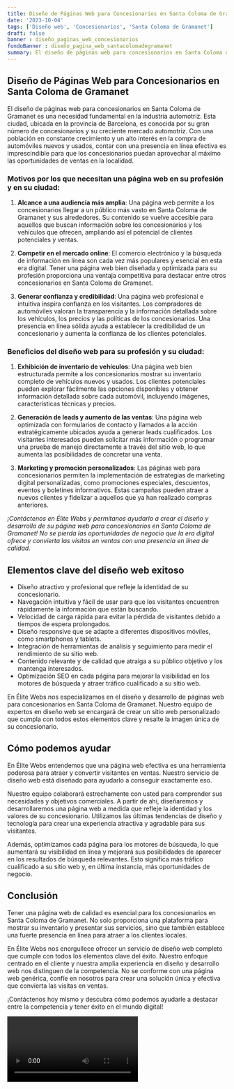 ```yaml
---
title: Diseño de Páginas Web para Concesionarios en Santa Coloma de Gramanet
date: '2023-10-04'
tags: ['Diseño web', 'Concesionarios', 'Santa Coloma de Gramanet']
draft: false
banner : diseño_paginas_web_concesionarios
fondoBanner : diseño_pagina_web_santacolomadegramanet
summary: El diseño de páginas web para concesionarios en Santa Coloma de Gramanet es una necesidad fundamental en la industria automotriz. Esta ciudad, ubicada en la provincia de Barcelona, ​​es conocida por su gran número de concesionarios y su creciente mercado automotriz. Con una población en constante crecimiento y un alto interés en la compra de automóviles nuevos y usados, contar con una presencia en línea efectiva es imprescindible para que los concesionarios puedan aprovechar al máximo las oportunidades de ventas en la localidad.
---
```


## Diseño de Páginas Web para Concesionarios en Santa Coloma de Gramanet

El diseño de páginas web para concesionarios en Santa Coloma de Gramanet es una necesidad fundamental en la industria automotriz. Esta ciudad, ubicada en la provincia de Barcelona, ​​es conocida por su gran número de concesionarios y su creciente mercado automotriz. Con una población en constante crecimiento y un alto interés en la compra de automóviles nuevos y usados, contar con una presencia en línea efectiva es imprescindible para que los concesionarios puedan aprovechar al máximo las oportunidades de ventas en la localidad.

### Motivos por los que necesitan una página web en su profesión y en su ciudad:

1. **Alcance a una audiencia más amplia**: Una página web permite a los concesionarios llegar a un público más vasto en Santa Coloma de Gramanet y sus alrededores. Su contenido se vuelve accesible para aquellos que buscan información sobre los concesionarios y los vehículos que ofrecen, ampliando así el potencial de clientes potenciales y ventas.

2. **Competir en el mercado online**: El comercio electrónico y la búsqueda de información en línea son cada vez más populares y esencial en esta era digital. Tener una página web bien diseñada y optimizada para su profesión proporciona una ventaja competitiva para destacar entre otros concesionarios en Santa Coloma de Gramanet.

3. **Generar confianza y credibilidad**: Una página web profesional e intuitiva inspira confianza en los visitantes. Los compradores de automóviles valoran la transparencia y la información detallada sobre los vehículos, los precios y las políticas de los concesionarios. Una presencia en línea sólida ayuda a establecer la credibilidad de un concesionario y aumenta la confianza de los clientes potenciales.

### Beneficios del diseño web para su profesión y su ciudad:

1. **Exhibición de inventario de vehículos**: Una página web bien estructurada permite a los concesionarios mostrar su inventario completo de vehículos nuevos y usados. Los clientes potenciales pueden explorar fácilmente las opciones disponibles y obtener información detallada sobre cada automóvil, incluyendo imágenes, características técnicas y precios.

2. **Generación de leads y aumento de las ventas**: Una página web optimizada con formularios de contacto y llamados a la acción estratégicamente ubicados ayuda a generar leads cualificados. Los visitantes interesados pueden solicitar más información o programar una prueba de manejo directamente a través del sitio web, lo que aumenta las posibilidades de concretar una venta.

3. **Marketing y promoción personalizados**: Las páginas web para concesionarios permiten la implementación de estrategias de marketing digital personalizadas, como promociones especiales, descuentos, eventos y boletines informativos. Estas campañas pueden atraer a nuevos clientes y fidelizar a aquellos que ya han realizado compras anteriores.

*¡Contáctenos en Élite Webs y permítanos ayudarlo a crear el diseño y desarrollo de su página web para concesionarios en Santa Coloma de Gramanet! No se pierda las oportunidades de negocio que la era digital ofrece y convierta las visitas en ventas con una presencia en línea de calidad.*

<GifSeo />

<Cta />

## Elementos clave del diseño web exitoso

- Diseño atractivo y profesional que refleje la identidad de su concesionario.
- Navegación intuitiva y fácil de usar para que los visitantes encuentren rápidamente la información que están buscando.
- Velocidad de carga rápida para evitar la pérdida de visitantes debido a tiempos de espera prolongados.
- Diseño responsive que se adapte a diferentes dispositivos móviles, como smartphones y tablets.
- Integración de herramientas de análisis y seguimiento para medir el rendimiento de su sitio web.
- Contenido relevante y de calidad que atraiga a su público objetivo y los mantenga interesados.
- Optimización SEO en cada página para mejorar la visibilidad en los motores de búsqueda y atraer tráfico cualificado a su sitio web.

En Élite Webs nos especializamos en el diseño y desarrollo de páginas web para concesionarios en Santa Coloma de Gramanet. Nuestro equipo de expertos en diseño web se encargará de crear un sitio web personalizado que cumpla con todos estos elementos clave y resalte la imagen única de su concesionario.

## Cómo podemos ayudar

En Élite Webs entendemos que una página web efectiva es una herramienta poderosa para atraer y convertir visitantes en ventas. Nuestro servicio de diseño web está diseñado para ayudarlo a conseguir exactamente eso.

Nuestro equipo colaborará estrechamente con usted para comprender sus necesidades y objetivos comerciales. A partir de ahí, diseñaremos y desarrollaremos una página web a medida que refleje la identidad y los valores de su concesionario. Utilizamos las últimas tendencias de diseño y tecnología para crear una experiencia atractiva y agradable para sus visitantes.

Además, optimizamos cada página para los motores de búsqueda, lo que aumentará su visibilidad en línea y mejorará sus posibilidades de aparecer en los resultados de búsqueda relevantes. Esto significa más tráfico cualificado a su sitio web y, en última instancia, más oportunidades de negocio.

## Conclusión

Tener una página web de calidad es esencial para los concesionarios en Santa Coloma de Gramanet. No solo proporciona una plataforma para mostrar su inventario y presentar sus servicios, sino que también establece una fuerte presencia en línea para atraer a los clientes locales.

En Élite Webs nos enorgullece ofrecer un servicio de diseño web completo que cumple con todos los elementos clave del éxito. Nuestro enfoque centrado en el cliente y nuestra amplia experiencia en diseño y desarrollo web nos distinguen de la competencia. No se conforme con una página web genérica, confíe en nosotros para crear una solución única y efectiva que convierta las visitas en ventas.

¡Contáctenos hoy mismo y descubra cómo podemos ayudarle a destacar entre la competencia y tener éxito en el mundo digital!

<Video />

<CtaBot job='Concesionarios' city='Santa Coloma de Gramanet'/>

<Gmaps query='Santa Coloma de Gramanet+españa+maps' />